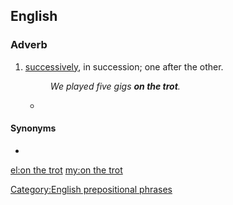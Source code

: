 ==English==

===Adverb===
{{en-adv|-|head=[[on]] [[the]] [[trot]]}}

# {{label|en|idiomatic}} [[successively]], in succession; one after the other.
#: ''We played five gigs '''on the trot'''.''
#* {{quote-journal
|date=September 27, 2011
|author=Alistair Magowan
|title=Bayern Munich 2 - 0 Man City
|work=BBC Sport
|url=http://news.bbc.co.uk/sport2/hi/football/europe/14982446.stm
|page=
|passage=But they came up against an impressive force in Bayern, who extended their run to 10 wins '''on the trot''', having scored 28 goals in the process and conceding none.}}

====Synonyms====
* {{l|en|in a row}}

[[Category:English prepositional phrases]]

[[el:on the trot]]
[[my:on the trot]]